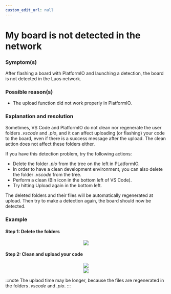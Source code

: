 ```yaml
---
custom_edit_url: null
---
```



# My board is not detected in the network

### Symptom(s)

After flashing a board with PlatformIO and launching a detection, the board is not detected in the Luos network.

### Possible reason(s)

- The upload function did not work properly in PlatformIO.

### Explanation and resolution

Sometimes, VS Code and PlatformIO do not clean nor regenerate the user folders _.vscode_ and _.pio_, and it can affect uploading (or flashing) your code to the board, even if there is a success message after the upload. The clean action does not affect these folders either.

If you have this detection problem, try the following actions:

- Delete the folder _.pio_ from the tree on the left in PLatformIO.
- In order to have a clean development environment, you can also delete the folder _.vscode_ from the tree.
- Perform a clean (Bin icon in the bottom left of VS Code).
- Try hitting Upload again in the bottom left.

The deleted folders and their files will be automatically regenerated at upload. Then try to make a detection again, the board should now be detected.

### Example

#### Step 1: Delete the folders

<div align="center">
  <Image src="/img/faq/board-not-detected-in-network-01.png" />
</div>

#### Step 2: Clean and upload your code

<div align="center">
  <Image src="/img/faq/board-not-detected-in-network-02.png" />
</div>

<div align="center">
  <Image src="/img/faq/board-not-detected-in-network-03.png" />
</div>

:::note
The uplaod time may be longer, because the files are regenerated in the folders _.vscode_ and _.pio_.
:::
